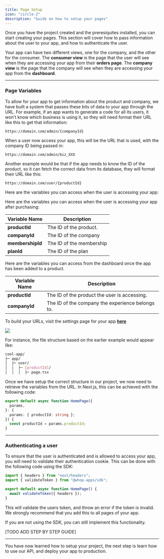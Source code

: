 ```yaml
---
title: Page Setup
icon: "circle-2"
description: "Guide on how to setup your pages"
---
```


Once you have the project created and the preresiquites installed, you can start creating your pages. This section will cover how to pass information about the user to your app, and how to authenticate the user.

Your app can have two different views, one for the company, and the other for the consumer. The **consumer view** is the page that the user will see when they are accessing your app from their **orders page**. The **company view** is the page that the company will see when they are accessing your app from the **dashboard**.

---

### Page Variables

To allow for your app to get information about the product and company, we have built a system that passes these bits of data to your app through the URL. For example, if an app wants to generate a code for all its users, it won't know which business is using it, so they will need format their URL like this to get that information:

```
https://domain.com/admin/{companyId}
```

When a user now access your app, this will be the URL that is used, with the company ID being passed in:

```
https://domain.com/admin/biz_XXX
```

Another example would be that if the app needs to know the ID of the product, so it can fetch the correct data from its database, they will format their URL like this:

```
https://domain.com/user/{productId}
```

Here are the variables you can access when the user is accessing your app:

<AccordionGroup>

<Accordion title="Consumer Page" >

Here are the variables you can access when the user is accessing your app after purchasing:

| Variable Name    | Description              |
| ---------------- | ------------------------ |
| **productId**    | The ID of the product.   |
| **companyId**    | The ID of the company    |
| **membershipId** | The ID of the membership |
| **planId**       | The ID of the plan       |

</Accordion>

<Accordion title="Company Page">

Here are the variables you can access from the dashboard once the app has been added to a product.

| Variable Name | Description                                      |
| ------------- | ------------------------------------------------ |
| **productId** | The ID of the product the user is accessing.     |
| **companyId** | The ID of the company the experience belongs to. |

</Accordion>

</AccordionGroup>

To build your URLs, visit the settings page for your app [**here**](https://dash.whop.com/settings/developer)

<Frame
  caption="Make sure all variable names are formatted correctly. They should be pre-fixed
  with `$`"
>
  <img src="https://i.imgur.com/TB1Q8ja.png" />
</Frame>

For instance, the file structure based on the earlier example would appear like:

```bash
cool-app/
├─ app/
│  ├─ user/
│  │  ├─ [productId]/
│  │  │  ├─ page.tsx
```

Once we have setup the correct structure in our project, we now need to retrieve the variables from the URL. In Next.js, this can be achieved with the following code:

```typescript
export default async function HomePage({
  params,
}: {
  params: { productId: string };
}) {
  const productId = params.productId;
}
```

---

### Authenticating a user

To ensure that the user is authenticated and is allowed to access your app, you will need to validate their authentication cookie. This can be done with the following code using the SDK:

```typescript
import { headers } from "next/headers";
import { validateToken } from "@whop-apps/sdk";

export default async function HomePage() {
  await validateToken({ headers });
}
```

This will validate the users token, and throw an error if the token is invalid. We strongly recommend that you add this to all pages of your app.

If you are not using the SDK, you can still implement this functionality.

[TODO ADD STEP BY STEP GUIDE]

---

You have now learned how to setup your project, the next step is learn how to use our API, and deploy your app to production.
